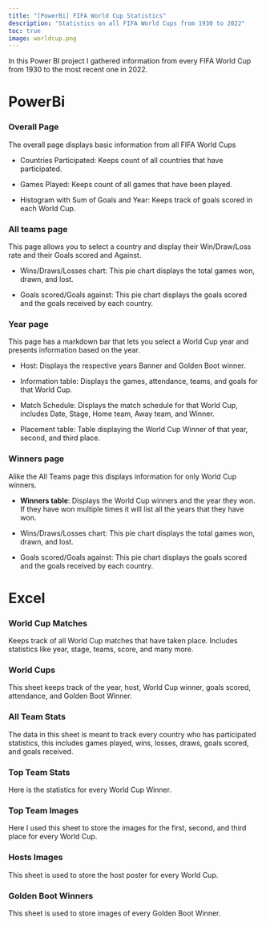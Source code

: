 ```yaml
---
title: "[PowerBi] FIFA World Cup Statistics"
description: "Statistics on all FIFA World Cups from 1930 to 2022"
toc: true
image: worldcup.png
---
```

In this Power BI project I gathered information from every FIFA World Cup from 1930 to the most recent one in 2022.


# PowerBi

### Overall Page
The overall page displays basic information from all FIFA World Cups

- Countries Participated: Keeps count of all countries that have participated. 

- Games Played: Keeps count of all games that have been played.

- Histogram with Sum of Goals and Year: Keeps track of goals scored in each World Cup.

### All teams page

This page allows you to select a country and display their Win/Draw/Loss rate and their Goals scored and Against.

- Wins/Draws/Losses chart: This pie chart displays the total games won, drawn, and lost.

- Goals scored/Goals against: This pie chart displays the goals scored and the goals received by each country.

### Year page

This page has a markdown bar that lets you select a World Cup year and presents information based on the year.

- Host: Displays the respective years Banner and Golden Boot winner.

- Information table: Displays the games, attendance, teams, and goals for that World Cup.

- Match Schedule: Displays the match schedule for that World Cup, includes Date, Stage, Home team, Away team, and Winner.

- Placement table: Table displaying the World Cup Winner of that year, second, and third place.


### Winners page
Alike the All Teams page this displays information for only World Cup winners.

- **Winners table**: Displays the World Cup winners and the year they won. If they have won multiple times it will list all the years that they have won.

- Wins/Draws/Losses chart: This pie chart displays the total games won, drawn, and lost.

- Goals scored/Goals against: This pie chart displays the goals scored and the goals received by each country.

# Excel

### World Cup Matches
Keeps track of all World Cup matches that have taken place. Includes statistics like year, stage, teams, score, and many more.

### World Cups
This sheet keeps track of the year, host, World Cup winner, goals scored, attendance, and Golden Boot Winner.

### All Team Stats
The data in this sheet is meant to track every country who has participated statistics, this includes games played, wins, losses, draws, goals scored, and goals received.

### Top Team Stats
Here is the statistics for every World Cup Winner.

### Top Team Images
Here I used this sheet to store the images for the first, second, and third place for every World Cup.

### Hosts Images
This sheet is used to store the host poster for every World Cup.

### Golden Boot Winners
This sheet is used to store images of every Golden Boot Winner.

